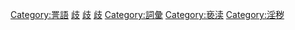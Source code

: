 {{Catnav|頁面分類|人类社会|通信|语言|语言学}}
{{Catnav|頁面分類|人类社会|社会科学|人类学|语言学}}
{{Catnav|頁面分類|人类社会|生活|语言|语言学}}
{{Catnav|頁面分類|人类社会|文化|语言|语言学}}
{{Catnav|頁面分類|人文學科|语言学}}
{{Catnav|頁面分類|人文學科|人类学|语言学}}

{{catmore}}
{{Commonscat|Profanity}}

[[Category:詈語|Category:詈語]]
[[Category:贬义词|歧]]
[[Category:道德議題|歧]]
[[Category:俗語|歧]]
[[Category:詞彙|Category:詞彙]]
[[Category:亵渎|Category:亵渎]]
[[Category:淫秽|Category:淫秽]]